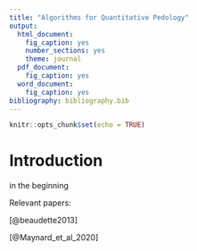 ```yaml
---
title: "Algorithms for Quantitative Pedology"
output:
  html_document:
    fig_caption: yes
    number_sections: yes
    theme: journal
  pdf_document:
    fig_caption: yes
  word_document:
    fig_caption: yes
bibliography: bibliography.bib
---
```


```r
knitr::opts_chunk$set(echo = TRUE)
```

# Introduction

in the beginning



Relevant papers:

[@beaudette2013]

[@Maynard_et_al_2020]



